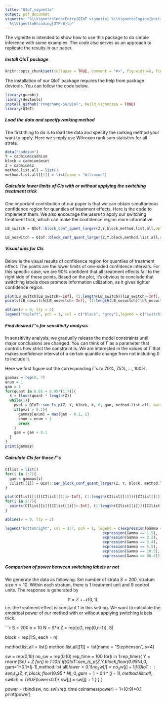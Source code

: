 ```yaml
---
title: "QIoT_vignette"
output: pdf_document
vignette: "%\\VignetteIndexEntry{QIoT_vignette} %\\VignetteEngine{knitr::rmarkdown}
  %\\VignetteEncoding{UTF-8}\n"
---
```


The vignette is intended to show how to use this package to do simple inference with some examples. The code also serves as an approach to replicate the results in our paper. 


##### Install QIoT package

```r
knitr::opts_chunk$set(collapse = TRUE, comment = "#>", fig.width=6, fig.height=6)
```

The installation of our QIoT package requires the help from package devtools. You can follow the code below.

```r

library(gurobi)
library(devtools)
install_github("Yongchang-Su/QIoT", build_vignettes = TRUE)
library(QIoT)
```


##### Load the data and specify ranking method

The first thing to do is to load the data and specify the ranking method your want to apply. Here we simply use Wilcoxon rank sum statistics for all strata.

```r
data("cadmium")
Y = cadmium$cadmium
block = cadmium$mset
Z = cadmium$z
method.list.all = list()
method.list.all[[1]] = list(name = "Wilcoxon")

```


##### Calculate lower limits of CIs with or without applying the switching treatment trick

One important contribution of our paper is that we can obtain simultaneous confidence region for quantiles of treatment effects. Here is the code to implement them. We also encourage the users to apply our switching treatment trick, which can make the confidence region more informative.

```r

LB_switch = QIoT::block_conf_quant_larger(Z,Y,block,method.list.all,opt.method = "Greedy", switch = TRUE, null.max=10^5)

LB_noswitch = QIoT::block_conf_quant_larger(Z,Y,block,method.list.all,opt.method = "Greedy", switch = FALSE, null.max=10^5)

```


##### Visual aids for CIs

Below is the visual results of confidence region for quantiles of treatment effect. The points are the lower limits of one-sided confidence intervals. For this specific case, we are 90% confident that all treatment effects fall to the right side of these points. Based on the plot, it's obvious to conclude that switching labels does promote information utilization, as it gives tighter confidence region.

```r
plot(LB_switch[LB_switch>-Inf], (1:length(LB_switch))[LB_switch>-Inf], type = "p", xlim = c(-1.5, 1), xlab = "c", ylab = "k", cex = 0.5)
points(LB_noswitch[LB_noswitch>-Inf], (1:length(LB_noswitch))[LB_noswitch>-Inf], cex = 0.5, col = "grey")

abline(v = 0, lty = 2)
legend("topleft", pch = 1, col = c("black", "grey"),legend = c("switching labels", "no switching"))
```


##### Find desired $\Gamma$'s for sensitivity analysis

In sensitivity analysis, we gradually release the model constraints until major conclusions are changed. You can think of $\Gamma$ as a parameter that controls how strict the constraint is. We are interested in the values of $\Gamma$ that makes confidence interval of a certain quantile change from not including 0 to include it.

Here we first figure out the corresponding $\Gamma$'s to 70%, 75%, $\ldots$, 100%.

```r
gammas = rep(0, 7)
enum = 1
gam = 1
for(quant in 0.65 + 0.05*(1:7)){
  k = floor(quant * length(Z))
  while(1){
    pval = QIoT::sen_ls_p(Z, Y, block, k, 0, gam, method.list.all, switch = TRUE)$upper
    if(pval > 0.1){
      gammas[enum] = max(gam - 0.1, 1)
      enum = enum + 1
      break
    }
    gam = gam + 0.1
  }
}
print(gammas)
```



##### Calculate CIs for those $\Gamma$'s

```r
CIlist = list()
for(i in 1:7){
  gam = gammas[i]
  CIlist[[i]] = QIoT::sen_block_conf_quant_larger(Z, Y, block, method.list.all, gam,switch = TRUE)
}
```

```r
plot(CIlist[[1]][CIlist[[1]]>-Inf], (1:length(CIlist[[1]]))[CIlist[[1]]>-Inf], type = "p", xlim = c(-0.5, 1), xlab = "c", ylab = "k", cex = 0.5)
for(i in 2:7){
  points(CIlist[[i]][CIlist[[i]]>-Inf], (1:length(CIlist[[i]]))[CIlist[[i]]>-Inf], cex = 0.5, col = i) 
}

abline(v = 0, lty = 2)

legend("bottomright", col = 1:7, pch = 1, legend = c(expression(Gamma == 1),
                                            expression(Gamma == 1.5),
                                            expression(Gamma == 2.2),
                                            expression(Gamma == 3.4),
                                            expression(Gamma == 5.5),
                                            expression(Gamma == 10.5),
                                            expression(Gamma == 38.4)))
```


##### Comparison of power between switching labels or not

We generate the data as following.
Set number of strata $S=200$, stratum size $n=10$. Within each stratum, there is $1$ treatment unit and $9$ control units. The response is generated by

$$Y = Z+\mathcal N(0,1),  $$
i.e. the treatment effect is constant 1 in this setting. We want to calculate the empirical power of our method with or without applying switching labels trick.

```r
S = 200
n = 10
N = S*n
Z = rep(c(1, rep(0,n-1)), S)

block = rep(1:S, each = n)

method.list.all = list()
method.list.all[[1]] = list(name = "Stephenson", s=4)

sw = rep(0,10)
no_sw = rep(0,10)
rep_time = 100
for(i in 1:rep_time){
  Y = rnorm(S*n) + Z
  for(j in 1:10){
    if(QIoT::sen_ls_p(Z,Y,block,floor(0.95*N),0, gam=1+0.1*(j-1),method.list.all)$lower<0.1){
      no_sw[j] = no_sw[j] + 1
    }
    if(QIoT::sen_ls_p(Z,Y,block,floor(0.95*N),0, gam=1+0.1*(j-1),method.list.all,switch = TRUE)$lower<0.1){
      sw[j] = sw[j] + 1
    }
  }
}


power = rbind(sw, no_sw)/rep_time
colnames(power) = 1+(0:9)*0.1
print(power)